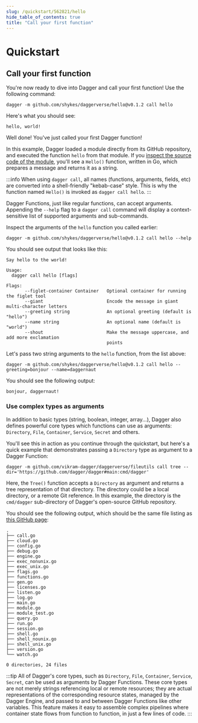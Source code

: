 ```yaml
---
slug: /quickstart/562821/hello
hide_table_of_contents: true
title: "Call your first function"
---
```


# Quickstart

## Call your first function

You're now ready to dive into Dagger and call your first function! Use the following command:

```shell
dagger -m github.com/shykes/daggerverse/hello@v0.1.2 call hello
```

Here's what you should see:

```
hello, world!
```

Well done! You've just called your first Dagger function!

In this example, Dagger loaded a module directly from its GitHub repository, and executed the function `hello` from that module. If you [inspect the source code of the module](https://github.com/shykes/daggerverse/blob/main/hello/main.go), you'll see a `Hello()` function, written in Go, which prepares a message and returns it as a string.

:::info
When using `dagger call`, all names (functions, arguments, fields, etc) are converted into a shell-friendly "kebab-case" style. This is why the function named `Hello()` is invoked as `dagger call hello`.
:::

Dagger Functions, just like regular functions, can accept arguments. Appending the `--help` flag to a `dagger call` command will display a context-sensitive list of supported arguments and sub-commands.

Inspect the arguments of the `hello` function you called earlier:

```shell
dagger -m github.com/shykes/daggerverse/hello@v0.1.2 call hello --help
```

You should see output that looks like this:

```shell
Say hello to the world!

Usage:
  dagger call hello [flags]

Flags:
       --figlet-container Container   Optional container for running the figlet tool
       --giant                        Encode the message in giant multi-character letters
       --greeting string              An optional greeting (default is "hello")
       --name string                  An optional name (default is "world")
       --shout                        Make the message uppercase, and add more exclamation
                                      points
```

Let's pass two string arguments to the `hello` function, from the list above:

```shell
dagger -m github.com/shykes/daggerverse/hello@v0.1.2 call hello --greeting=bonjour --name=daggernaut
```

You should see the following output:

```shell
bonjour, daggernaut!
```

### Use complex types as arguments

In addition to basic types (string, boolean, integer, array...), Dagger also defines powerful core types which functions can use as arguments: `Directory`, `File`, `Container`, `Service`, `Secret` and others.

You'll see this in action as you continue through the quickstart, but here's a quick example that demonstrates passing a `Directory` type as argument to a Dagger Function:

```shell
dagger -m github.com/vikram-dagger/daggerverse/fileutils call tree --dir='https://github.com/dagger/dagger#main:cmd/dagger'
```

Here, the `Tree()` function accepts a `Directory` as argument and returns a tree representation of that directory. The directory could be a local directory, or a remote Git reference. In this example, the directory is the `cmd/dagger` sub-directory of Dagger's open-source GitHub repository.

You should see the following output, which should be the same file listing as [this GitHub page](https://github.com/dagger/dagger/tree/main/cmd/dagger):

```shell
.
├── call.go
├── cloud.go
├── config.go
├── debug.go
├── engine.go
├── exec_nonunix.go
├── exec_unix.go
├── flags.go
├── functions.go
├── gen.go
├── licenses.go
├── listen.go
├── log.go
├── main.go
├── module.go
├── module_test.go
├── query.go
├── run.go
├── session.go
├── shell.go
├── shell_nounix.go
├── shell_unix.go
├── version.go
└── watch.go

0 directories, 24 files
```

:::tip
All of Dagger's core types, such as `Directory`, `File`, `Container`, `Service`, `Secret`, can be used as arguments by Dagger Functions. These core types are not merely strings referencing local or remote resources; they are actual representations of the corresponding resource states, managed by the Dagger Engine, and passed to and between Dagger Functions like other variables. This feature makes it easy to assemble complex pipelines where container state flows from function to function, in just a few lines of code.
:::
